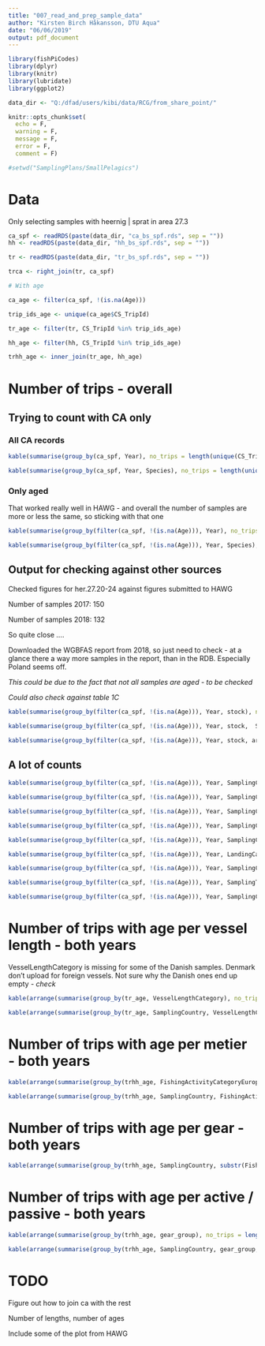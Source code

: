 ```yaml
---
title: "007_read_and_prep_sample_data"
author: "Kirsten Birch Håkansson, DTU Aqua"
date: "06/06/2019"
output: pdf_document
---
```



```r

library(fishPiCodes)	
library(dplyr)
library(knitr)
library(lubridate)
library(ggplot2)

data_dir <- "Q:/dfad/users/kibi/data/RCG/from_share_point/"

knitr::opts_chunk$set(
  echo = F,
  warning = F,
  message = F,
  error = F,
  comment = F)

#setwd("SamplingPlans/SmallPelagics")
```

# Data

Only selecting samples with heernig | sprat in area 27.3

```r

ca_spf <- readRDS(paste(data_dir, "ca_bs_spf.rds", sep = ""))
hh <- readRDS(paste(data_dir, "hh_bs_spf.rds", sep = ""))

tr <- readRDS(paste(data_dir, "tr_bs_spf.rds", sep = ""))

trca <- right_join(tr, ca_spf)

# With age

ca_age <- filter(ca_spf, !(is.na(Age)))

trip_ids_age <- unique(ca_age$CS_TripId)

tr_age <- filter(tr, CS_TripId %in% trip_ids_age)

hh_age <- filter(hh, CS_TripId %in% trip_ids_age)

trhh_age <- inner_join(tr_age, hh_age)

```

# Number of trips - overall

## Trying to count with CA only

### All CA records

```r

kable(summarise(group_by(ca_spf, Year), no_trips = length(unique(CS_TripId))))

kable(summarise(group_by(ca_spf, Year, Species), no_trips = length(unique(CS_TripId))))

```


### Only aged

That worked really well in HAWG - and overall the number of samples are more or less the same, so sticking with that one

```r

kable(summarise(group_by(filter(ca_spf, !(is.na(Age))), Year), no_trips = length(unique(CS_TripId))))

kable(summarise(group_by(filter(ca_spf, !(is.na(Age))), Year, Species), no_trips = length(unique(CS_TripId))))

```

## Output for checking against other sources

Checked figures for her.27.20-24 against figures submitted to HAWG

Number of samples 2017: 150

Number of samples 2018: 132

So quite close ....

Downloaded the WGBFAS report from 2018, so just need to check - at a glance there a way more samples in the report, than in the RDB. Especially Poland seems off.

*This could be due to the fact that not all samples are aged - to be checked*

*Could also check against table 1C*

```r

kable(summarise(group_by(filter(ca_spf, !(is.na(Age))), Year, stock), no_trips = length(unique(CS_TripId))))

kable(summarise(group_by(filter(ca_spf, !(is.na(Age))), Year, stock,  SamplingCountry), no_trips = length(unique(CS_TripId))))

kable(summarise(group_by(filter(ca_spf, !(is.na(Age))), Year, stock, area, SamplingCountry), no_trips = length(unique(CS_TripId))))


```

## A lot of counts

```r

kable(summarise(group_by(filter(ca_spf, !(is.na(Age))), Year, SamplingCountry), no_trips = length(unique(CS_TripId))))

kable(summarise(group_by(filter(ca_spf, !(is.na(Age))), Year, SamplingCountry, FlagCountry), no_trips = length(unique(CS_TripId))))

kable(summarise(group_by(filter(ca_spf, !(is.na(Age))), Year, SamplingCountry, LandingCountry), no_trips = length(unique(CS_TripId))))

kable(summarise(group_by(filter(ca_spf, !(is.na(Age))), Year, SamplingCountry, Species), no_trips = length(unique(CS_TripId))))

kable(summarise(group_by(filter(ca_spf, !(is.na(Age))), Year, SamplingCountry, stock), no_trips = length(unique(CS_TripId))))

kable(summarise(group_by(filter(ca_spf, !(is.na(Age))), Year, LandingCategory), no_trips = length(unique(CS_TripId))))

kable(summarise(group_by(filter(ca_spf, !(is.na(Age))), Year, SamplingCountry, LandingCategory), no_trips = length(unique(CS_TripId))))

kable(summarise(group_by(filter(ca_spf, !(is.na(Age))), Year, SamplingType), no_trips = length(unique(CS_TripId))))

kable(summarise(group_by(filter(ca_spf, !(is.na(Age))), Year, SamplingCountry, SamplingType), no_trips = length(unique(CS_TripId))))
```

# Number of trips with age per vessel length - both years

VesselLengthCategory is missing for some of the Danish samples. Denmark don't upload for foreign vessels. Not sure why the Danish ones end up empty - *check*

```r
kable(arrange(summarise(group_by(tr_age, VesselLengthCategory), no_trips = length(unique(CS_TripId))), VesselLengthCategory))

kable(arrange(summarise(group_by(tr_age, SamplingCountry, VesselLengthCategory), no_trips = length(unique(CS_TripId))), VesselLengthCategory))

```


# Number of trips with age per metier - both years


```r

kable(arrange(summarise(group_by(trhh_age, FishingActivityCategoryEuropeanLvl6), no_trips = length(unique(CS_TripId))), FishingActivityCategoryEuropeanLvl6))

kable(arrange(summarise(group_by(trhh_age, SamplingCountry, FishingActivityCategoryEuropeanLvl6), no_trips = length(unique(CS_TripId))), FishingActivityCategoryEuropeanLvl6))

```


# Number of trips with age per gear - both years


```r

kable(arrange(summarise(group_by(trhh_age, SamplingCountry, substr(FishingActivityCategoryEuropeanLvl6, 1, 3)), no_trips = length(unique(CS_TripId)))))

```


# Number of trips with age per active / passive - both years


```r

kable(arrange(summarise(group_by(trhh_age, gear_group), no_trips = length(unique(CS_TripId))), gear_group))

kable(arrange(summarise(group_by(trhh_age, SamplingCountry, gear_group, Area), no_trips = length(unique(CS_TripId))), gear_group))

```




# TODO

Figure out how to join ca with the rest

Number of lengths, number of ages

Include some of the plot from HAWG
